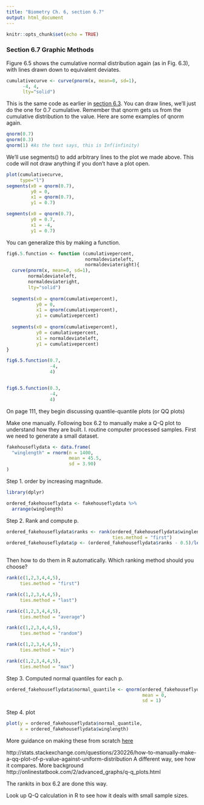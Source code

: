 ```yaml
---
title: "Biometry Ch. 6, section 6.7"
output: html_document
---
```


```r
knitr::opts_chunk$set(echo = TRUE)
```

<h3>Section 6.7 Graphic Methods</h3>

Figure 6.5 shows the cumulative normal distribution again (as in Fig. 6.3), with lines drawn down to equivalent deviates.
```r
cumulativecurve <- curve(pnorm(x, mean=0, sd=1),
      -4, 4,
      lty="solid")
```

This is the same code as earlier in [section 6.3](LINK HERE).
You can draw lines, we'll just do the one for 0.7 cumulative.
Remember that qnorm gets us from the cumulative distribution to the value.
Here are some examples of qnorm again.
```r
qnorm(0.7)
qnorm(0.3)
qnorm(1) #As the text says, this is Inf(infinity)
```
We'll use segments() to add arbitrary lines to the plot we made above.
This code will not draw anything if you don't have a plot open.

```r
plot(cumulativecurve,
     type="l")
segments(x0 = qnorm(0.7),
         y0 = 0,
         x1 = qnorm(0.7),
         y1 = 0.7)

segments(x0 = qnorm(0.7),
         y0 = 0.7,
         x1 = -4,
         y1 = 0.7)
```

You can generalize this by making a function.

```r
fig6.5.function <- function (cumulativepercent,
                             normaldeviateleft,
                             normaldeviateright){
  curve(pnorm(x, mean=0, sd=1),
        normaldeviateleft,
        normaldeviateright,
        lty="solid")
  
  segments(x0 = qnorm(cumulativepercent),
           y0 = 0,
           x1 = qnorm(cumulativepercent),
           y1 = cumulativepercent)
  
  segments(x0 = qnorm(cumulativepercent),
           y0 = cumulativepercent,
           x1 = normaldeviateleft,
           y1 = cumulativepercent)
}

fig6.5.function(0.7,
                -4,
                4)


fig6.5.function(0.3,
                -4,
                4)

```

On page 111, they begin discussing quantile-quantile plots (or QQ plots)

Make one manually.
Following box 6.2 to manually make a Q-Q plot to understand how they are built.
I. routine computer processed samples.
First we need to generate a small dataset.
```r
fakehouseflydata <- data.frame(
  "winglength" = rnorm(n = 1400,
                       mean = 45.5,
                       sd = 3.90)
)
```
Step 1.  order by increasing magnitude.

```r
library(dplyr)
```
```r
ordered_fakehouseflydata <- fakehouseflydata %>%
  arrange(winglength)
```

Step 2. Rank and compute p.
```r
ordered_fakehouseflydata$ranks <- rank(ordered_fakehouseflydata$winglength,
                                       ties.method = "first")
ordered_fakehouseflydata$p <- (ordered_fakehouseflydata$ranks - 0.5)/length(ordered_fakehouseflydata$winglength)
                                       
```

Then how to do them in R automatically.
Which ranking method should you choose?

```r
rank(c(1,2,3,4,4,5),
     ties.method = "first")

rank(c(1,2,3,4,4,5),
     ties.method = "last")

rank(c(1,2,3,4,4,5),
     ties.method = "average")

rank(c(1,2,3,4,4,5),
     ties.method = "random")

rank(c(1,2,3,4,4,5),
     ties.method = "min")

rank(c(1,2,3,4,4,5),
     ties.method = "max")
```

Step 3. Computed normal quantiles for each p.
```r
ordered_fakehouseflydata$normal_quantile <- qnorm(ordered_fakehouseflydata$p,
                                                  mean = 0, 
                                                  sd = 1)
```

Step 4. plot
```r
plot(y = ordered_fakehouseflydata$normal_quantile,
     x = ordered_fakehouseflydata$winglength)
```

More guidance on making these from scratch [here](https://rpubs.com/markheckmann/45771)

http://stats.stackexchange.com/questions/230226/how-to-manually-make-a-qq-plot-of-p-value-against-uniform-distribution
A different way, see how it compares.
More background http://onlinestatbook.com/2/advanced_graphs/q-q_plots.html

The rankits in box 6.2 are done this way.

 Look up Q-Q calculation in R to see how it deals with small sample sizes.
 
 
